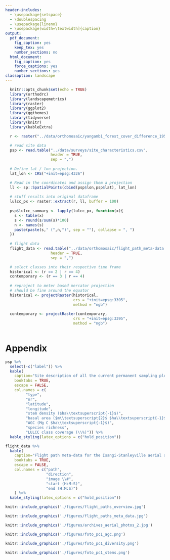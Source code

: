 ```yaml
---
header-includes:
  - \usepackage{setspace}
  - \doublespacing
  - \usepackage{lineno}
  - \usepackage[width=\textwidth]{caption}
output:
  pdf_document:
    fig_caption: yes
    keep_tex: yes
    number_sections: no
  html_document:
    fig_caption: yes
    force_captions: yes
    number_sections: yes
classoption: landscape
---
```


```r
  knitr::opts_chunk$set(echo = TRUE)
  library(orthodrc)
  library(landscapemetrics)
  library(raster)
  library(ggplot2)
  library(ggthemes)
  library(tidyverse)
  library(knitr)
  library(kableExtra)

  r <- raster("../data/orthomosaic/yangambi_forest_cover_difference_1958_2000.tif")

  # read site data
  psp <- read.table("../data/surveys/site_characteristics.csv",
                    header = TRUE,
                    sep = ",")
  
  # Define lat / lon projection.
  lat_lon <- CRS("+init=epsg:4326")

  # Read in the coordinates and assign them a projection
  ll <- sp::SpatialPoints(cbind(psp$lon,psp$lat), lat_lon)
  
  # stuff results into original dataframe
  lulcc_px <- raster::extract(r, ll, buffer = 100)
  
  psp$lulcc_summary <- lapply(lulcc_px, function(x){
    s <- table(x)
    s <- round(s/sum(s)*100)
    n <- names(s)
    paste(paste(s," (",n,")", sep = ""), collapse = ", ")
  })
  
  # flight data
  flight_data <- read.table("../data/orthomosaic/flight_path_meta-data.csv",
                    header = TRUE,
                    sep = ",")

  # select classes into their respective time frame
  historical <- (r == 2 | r == 4)
  contemporary <- (r == 3 | r == 4)
  
  # reproject to meter based mercator projection
  # should be fine around the equator
  historical <- projectRaster(historical,
                              crs = "+init=epsg:3395",
                              method = "ngb")
  
  contemporary <- projectRaster(contemporary,
                              crs = "+init=epsg:3395",
                              method = "ngb")
  
```

# Appendix

```r
psp %>%
  select(-c("label")) %>%
  kable(
    caption="Site description of all the current permanent sampling plots in the greater Yangambi region. We list the forest type, plot number, geographic location (in decimal degrees), stem density, basal area Above Ground Carbon (AGC), species richness and Land-Use and Land-Cover Change (LULCC) classes in a radius of 100m around each plot location.",
    booktabs = TRUE,
    escape = FALSE,
    col.names = c(
         "type",
         "nr",
         "latitude",
         "longitude",
         "stem density ($ha\\textsuperscript{-1}$)",
         "basal area ($m\\textsuperscript{2}$ $ha\\textsuperscript{-1}$)",
         "AGC (Mg C $ha\\textsuperscript{-1}$)",
         "species richness",
         "LULCC class coverage (\\%)")) %>%
  kable_styling(latex_options = c("hold_position"))
```

```r
flight_data %>%
  kable(
    caption="Flight path meta-data for the Isangi-Stanleyville aerial survey. Data provided consists of the flight path number, cardinal direction of the flight, the image numbers, and the duration of the flight provided by the start and end time of the acquisition. Data is sourced from Appendix Figure 2 and the sensor logs recorded in the margin of acquired images (see Figure 1 main manuscript).",
    booktabs = TRUE,
    escape = FALSE,
    col.names = c("path",
                  "direction",
                  "image \\#",
                  "start (H:M:S)",
                  "end (H:M:S)")
    ) %>%
  kable_styling(latex_options = c("hold_position"))
```

\pagebreak

```r
knitr::include_graphics('./figures/flight_paths_overview.jpg')
```

```r
knitr::include_graphics('./figures/flight_paths_meta_data.jpg')
```

```r
knitr::include_graphics('./figures/archives_aerial_photos_2.jpg')
```

```r
knitr::include_graphics('./figures/foto_pc1_agc.png')
```

```r
knitr::include_graphics('./figures/foto_pc1_diversity.png')
```

```r
knitr::include_graphics('./figures/foto_pc1_stems.png')
```

